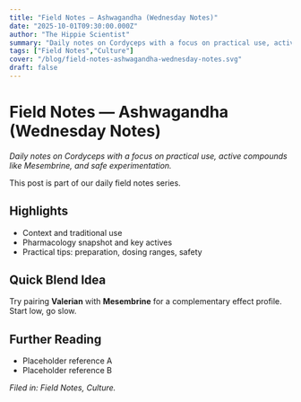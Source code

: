```yaml
---
title: "Field Notes — Ashwagandha (Wednesday Notes)"
date: "2025-10-01T09:30:00.000Z"
author: "The Hippie Scientist"
summary: "Daily notes on Cordyceps with a focus on practical use, active compounds like Mesembrine, and safe experimentation."
tags: ["Field Notes","Culture"]
cover: "/blog/field-notes-ashwagandha-wednesday-notes.svg"
draft: false
---
```



# Field Notes — Ashwagandha (Wednesday Notes)

_Daily notes on Cordyceps with a focus on practical use, active compounds like Mesembrine, and safe experimentation._

<Callout emoji="🌿">This post is part of our daily field notes series.</Callout>

## Highlights

- Context and traditional use
- Pharmacology snapshot and key actives
- Practical tips: preparation, dosing ranges, safety

## Quick Blend Idea

Try pairing **Valerian** with **Mesembrine** for a complementary effect profile. Start low, go slow.

## Further Reading

- Placeholder reference A
- Placeholder reference B

*Filed in: Field Notes, Culture.*
